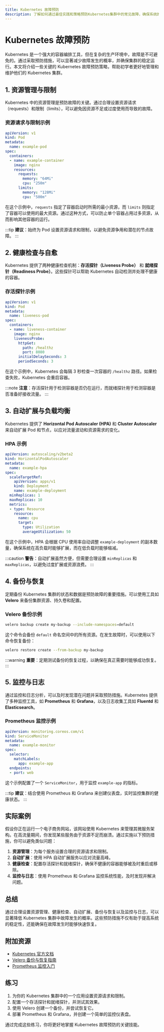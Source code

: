 ```yaml
---
title: Kubernetes 故障预防
description: 了解如何通过最佳实践和策略预防Kubernetes集群中的常见故障，确保系统的稳定性和可靠性。
---
```


# Kubernetes 故障预防

Kubernetes 是一个强大的容器编排工具，但在复杂的生产环境中，故障是不可避免的。通过采取预防措施，可以显著减少故障发生的概率，并确保集群的稳定运行。本文将介绍一些关键的 Kubernetes 故障预防策略，帮助初学者更好地管理和维护他们的 Kubernetes 集群。

## 1. 资源管理与限制

Kubernetes 中的资源管理是预防故障的关键。通过合理设置资源请求（requests）和限制（limits），可以避免因资源不足或过度使用而导致的故障。

### 资源请求与限制示例

```yaml
apiVersion: v1
kind: Pod
metadata:
  name: example-pod
spec:
  containers:
  - name: example-container
    image: nginx
    resources:
      requests:
        memory: "64Mi"
        cpu: "250m"
      limits:
        memory: "128Mi"
        cpu: "500m"
```

在这个示例中，`requests` 指定了容器启动时所需的最小资源，而 `limits` 则指定了容器可以使用的最大资源。通过这种方式，可以防止单个容器占用过多资源，从而影响其他容器的运行。

:::tip
**建议**：始终为 Pod 设置资源请求和限制，以避免资源争用和潜在的节点故障。
:::

## 2. 健康检查与自愈

Kubernetes 提供了两种健康检查机制：**存活探针（Liveness Probe）** 和 **就绪探针（Readiness Probe）**。这些探针可以帮助 Kubernetes 自动检测并处理不健康的容器。

### 存活探针示例

```yaml
apiVersion: v1
kind: Pod
metadata:
  name: liveness-pod
spec:
  containers:
  - name: liveness-container
    image: nginx
    livenessProbe:
      httpGet:
        path: /healthz
        port: 8080
      initialDelaySeconds: 3
      periodSeconds: 3
```

在这个示例中，Kubernetes 会每隔 3 秒检查一次容器的 `/healthz` 路径。如果检查失败，Kubernetes 会重启容器。

:::note
**注意**：存活探针用于检测容器是否仍在运行，而就绪探针用于检测容器是否准备好接收流量。
:::

## 3. 自动扩展与负载均衡

Kubernetes 提供了 **Horizontal Pod Autoscaler (HPA)** 和 **Cluster Autoscaler** 来自动扩展 Pod 和节点，以应对流量波动和资源需求的变化。

### HPA 示例

```yaml
apiVersion: autoscaling/v2beta2
kind: HorizontalPodAutoscaler
metadata:
  name: example-hpa
spec:
  scaleTargetRef:
    apiVersion: apps/v1
    kind: Deployment
    name: example-deployment
  minReplicas: 1
  maxReplicas: 10
  metrics:
  - type: Resource
    resource:
      name: cpu
      target:
        type: Utilization
        averageUtilization: 50
```

在这个示例中，HPA 会根据 CPU 使用率自动调整 `example-deployment` 的副本数量，确保系统在高负载时能够扩展，而在低负载时能够缩减。

:::caution
**警告**：自动扩展虽然方便，但需要合理设置 `minReplicas` 和 `maxReplicas`，以避免过度扩展或资源浪费。
:::

## 4. 备份与恢复

定期备份 Kubernetes 集群的状态和数据是预防故障的重要措施。可以使用工具如 **Velero** 来备份集群资源、持久卷和配置。

### Velero 备份示例

```bash
velero backup create my-backup --include-namespaces=default
```

这个命令会备份 `default` 命名空间中的所有资源。在发生故障时，可以使用以下命令恢复备份：

```bash
velero restore create --from-backup my-backup
```

:::warning
**重要**：定期测试备份的恢复过程，以确保在真正需要时能够成功恢复。
:::

## 5. 监控与日志

通过监控和日志分析，可以及时发现潜在问题并采取预防措施。Kubernetes 提供了多种监控工具，如 **Prometheus** 和 **Grafana**，以及日志收集工具如 **Fluentd** 和 **Elasticsearch**。

### Prometheus 监控示例

```yaml
apiVersion: monitoring.coreos.com/v1
kind: ServiceMonitor
metadata:
  name: example-monitor
spec:
  selector:
    matchLabels:
      app: example-app
  endpoints:
  - port: web
```

这个示例配置了一个 `ServiceMonitor`，用于监控 `example-app` 的指标。

:::tip
**建议**：结合使用 Prometheus 和 Grafana 来创建仪表盘，实时监控集群的健康状态。
:::

## 实际案例

假设你正在运行一个电子商务网站，该网站使用 Kubernetes 来管理其微服务架构。在高流量期间，你发现某些服务由于资源不足而崩溃。通过实施以下预防措施，你可以避免类似问题：

1. **资源管理**：为每个服务设置合理的资源请求和限制。
2. **自动扩展**：使用 HPA 自动扩展服务以应对流量高峰。
3. **健康检查**：配置存活探针和就绪探针，确保不健康的容器能够被及时重启或移除。
4. **监控与日志**：使用 Prometheus 和 Grafana 监控系统性能，及时发现并解决问题。

## 总结

通过合理设置资源管理、健康检查、自动扩展、备份与恢复以及监控与日志，可以显著降低 Kubernetes 集群中故障发生的概率。这些预防措施不仅有助于提高系统的稳定性，还能确保在故障发生时能够快速恢复。

## 附加资源

- [Kubernetes 官方文档](https://kubernetes.io/docs/home/)
- [Velero 备份与恢复指南](https://velero.io/docs/)
- [Prometheus 监控入门](https://prometheus.io/docs/introduction/overview/)

## 练习

1. 为你的 Kubernetes 集群中的一个应用设置资源请求和限制。
2. 配置一个存活探针和就绪探针，并测试其效果。
3. 使用 Velero 创建一个备份，并尝试恢复它。
4. 部署 Prometheus 和 Grafana，并创建一个简单的监控仪表盘。

通过完成这些练习，你将更好地掌握 Kubernetes 故障预防的关键技能。